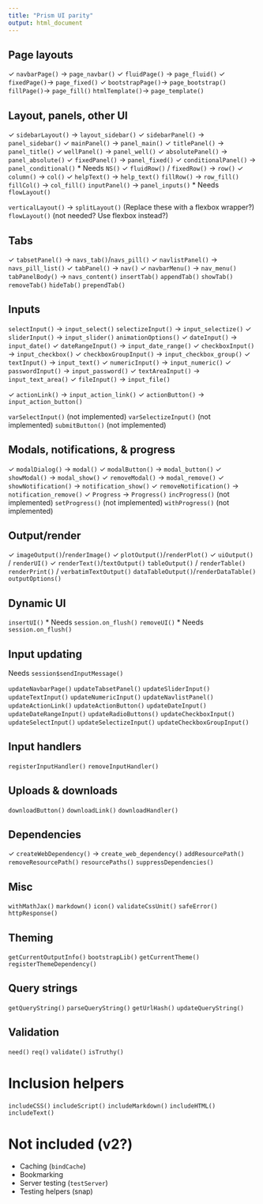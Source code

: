 ```yaml
---
title: "Prism UI parity"
output: html_document
---
```


## Page layouts

✓ `navbarPage()` -> `page_navbar()`
✓ `fluidPage()` -> `page_fluid()`
✓ `fixedPage()`-> `page_fixed()`
✓ `bootstrapPage()`-> `page_bootstrap()`
`fillPage()`-> `page_fill()`
`htmlTemplate()`-> `page_template()`

## Layout, panels, other UI

✓ `sidebarLayout()` -> `layout_sidebar()`
✓ `sidebarPanel()` -> `panel_sidebar()`
✓ `mainPanel()` -> `panel_main()`
✓ `titlePanel()` -> `panel_title()`
✓ `wellPanel()` -> `panel_well()`
✓ `absolutePanel()` -> `panel_absolute()`
✓ `fixedPanel()` -> `panel_fixed()`
✓ `conditionalPanel()` -> `panel_conditional()`
  * Needs `NS()`
✓ `fluidRow()` / `fixedRow()` -> `row()`
✓ `column()` -> `col()`
✓ `helpText()` -> `help_text()`
`fillRow()` -> `row_fill()`
`fillCol()` -> `col_fill()`
`inputPanel()` -> `panel_inputs()`
  * Needs `flowLayout()`

`verticalLayout()` ->
`splitLayout()` (Replace these with a flexbox wrapper?)
`flowLayout()` (not needed? Use flexbox instead?)

## Tabs

✓ `tabsetPanel()` -> `navs_tab()`/`navs_pill()`
✓ `navlistPanel()` -> `navs_pill_list()`
✓ `tabPanel()` -> `nav()`
✓ `navbarMenu()` -> `nav_menu()`
`tabPanelBody()` -> `navs_content()`
`insertTab()`
`appendTab()`
`showTab()`
`removeTab()`
`hideTab()`
`prependTab()`

## Inputs

`selectInput()` -> `input_select()`
`selectizeInput()` -> `input_selectize()`
✓ `sliderInput()` -> `input_slider()`
  `animationOptions()`
✓ `dateInput()` -> `input_date()`
✓ `dateRangeInput()` -> `input_date_range()`
✓ `checkboxInput()` -> `input_checkbox()`
✓ `checkboxGroupInput()` -> `input_checkbox_group()`
✓ `textInput()` ->  `input_text()`
✓ `numericInput()` -> `input_numeric()`
✓ `passwordInput()` -> `input_password()`
✓ `textAreaInput()` -> `input_text_area()`
✓ `fileInput()` -> `input_file()`

✓ `actionLink()` -> `input_action_link()`
✓ `actionButton()` -> `input_action_button()`

`varSelectInput()` (not implemented)
`varSelectizeInput()` (not implemented)
`submitButton()` (not implemented)

## Modals, notifications, & progress

✓ `modalDialog()` -> `modal()`
✓ `modalButton()` -> `modal_button()`
✓ `showModal()` -> `modal_show()`
✓ `removeModal()` -> `modal_remove()`
✓ `showNotification()` -> `notification_show()`
✓ `removeNotification()` -> `notification_remove()`
✓ `Progress` -> `Progress()`
  `incProgress()` (not implemented)
  `setProgress()` (not implemented)
  `withProgress()` (not implemented)

## Output/render

✓ `imageOutput()`/`renderImage()`
✓ `plotOutput()`/`renderPlot()`
✓ `uiOutput()` / `renderUI()`
✓ `renderText()`/`textOutput()`
`tableOutput()` / `renderTable()`
`renderPrint()` / `verbatimTextOutput()`
`dataTableOutput()`/`renderDataTable()`
`outputOptions()`


## Dynamic UI

`insertUI()`
  * Needs `session.on_flush()`
`removeUI()`
  * Needs `session.on_flush()`

## Input updating

Needs `session$sendInputMessage()`

`updateNavbarPage()`
`updateTabsetPanel()`
`updateSliderInput()`
`updateTextInput()`
`updateNumericInput()`
`updateNavlistPanel()`
`updateActionLink()`
`updateActionButton()`
`updateDateInput()`
`updateDateRangeInput()`
`updateRadioButtons()`
`updateCheckboxInput()`
`updateSelectInput()`
`updateSelectizeInput()`
`updateCheckboxGroupInput()`

## Input handlers

`registerInputHandler()`
`removeInputHandler()`

## Uploads & downloads

`downloadButton()`
`downloadLink()`
`downloadHandler()`

## Dependencies

✓ `createWebDependency()` -> `create_web_dependency()`
`addResourcePath()`
`removeResourcePath()`
`resourcePaths()`
`suppressDependencies()`

## Misc

`withMathJax()`
`markdown()`
`icon()`
`validateCssUnit()`
`safeError()`
`httpResponse()`

## Theming

`getCurrentOutputInfo()`
`bootstrapLib()`
`getCurrentTheme()`
`registerThemeDependency()`

## Query strings

`getQueryString()`
`parseQueryString()`
`getUrlHash()`
`updateQueryString()`

## Validation

`need()`
`req()`
`validate()`
`isTruthy()`

# Inclusion helpers

`includeCSS()`
`includeScript()`
`includeMarkdown()`
`includeHTML()`
`includeText()`

# Not included (v2?)

* Caching (`bindCache`)
* Bookmarking
* Server testing (`testServer`)
* Testing helpers (snap)
